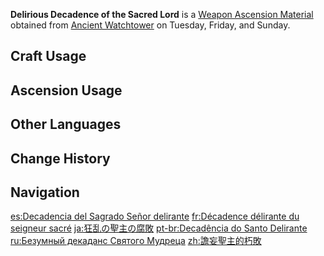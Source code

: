 {{Item Infobox
|id          = 114065
|image       = Item Delirious Decadence of the Sacred Lord.png
|type        = Weapon Ascension Materials
|group       = 
|invCategory = Character Development Items
|quality     = 2
|description = It is said that the controversial mastermind who later came to be known as the [[Sacred Lord]] of the [[Ochkanatlan (Civilization)|ineffable city]] was once imprisoned. The [[Xbalanque|first human to ascend]], who at the time had not yet attained divine form, showed him great compassion.<br>Thus, after emerging from the mighty wing-shadows of a [[Dragon|once-great race]], he was accepted by the tribe who had once been his.<br>Since then, he has concealed his true visage beneath a mask, hiding the golden patterns that mark it, and resolved to offer up everything to the master who holds his vow.
|day1        = Tuesday
|day2        = Friday
|day3        = Sunday
|source1     = Ancient Watchtower
|source2     = 
}}
'''Delirious Decadence of the Sacred Lord''' is a [[Weapon Ascension Material]] obtained from [[Ancient Watchtower]] on Tuesday, Friday, and Sunday.

==Craft Usage==
{{Craft Usage}}

==Ascension Usage==
{{Ascension Usage}}

==Other Languages==
{{Other Languages
|en      = Delirious Decadence of the Sacred Lord
|zhs     = 谵妄圣主的朽败
|zhs_rm  = Zhānwàng Shèngzhǔ de Xiǔbài
|zht     = 譫妄聖主的朽敗
|zht_rm  = Zhānwàng Shèngzhǔ de Xiǔbài
|zh_tl   = 
|ja      = 狂乱の聖主の腐敗
|ja_rm   = Kyouran no Seishu no Fuhai{{Assumed}}
|ja_tl   = 
|ko      = 실성한 왕<->의 부패
|ko_tl   = 
|es      = Decadencia del Sagrado Señor delirante
|es_tl   = Decadence of the Delirious Sacred Lord
|fr      = Décadence délirante du seigneur sacré
|fr_tl   = Delirious Decadence of the Sacred Lord
|ru      = Безумный декаданс Святого Мудреца
|ru_tl   = Mad Decadence of the Sacred Sage
|th      = Delirious Decadence of the Sacred Lord
|vi      = Sự Sa Ngã Của Thánh Chủ Mê Sảng
|vi_tl   = 
|de      = Verfall des wahnsinnigen Fürsten
|de_tl   = Decadence of the Mad Prince
|id      = Delirious Saint's Decadence
|pt      = Decadência do Santo Delirante
|pt_tl   = 
|tr      = Kutsal Lordun Hezeyanlı Çöküşü
|tr_tl   = 
|it      = Decadenza delirante del Sacro Signore
|it_tl   = 
}}

==Change History==
{{Change History|5.0}}

==Navigation==
{{Development Item Navbox|Weapon Materials}}

[[es:Decadencia del Sagrado Señor delirante]]
[[fr:Décadence délirante du seigneur sacré]]
[[ja:狂乱の聖主の腐敗]]
[[pt-br:Decadência do Santo Delirante]]
[[ru:Безумный декаданс Святого Мудреца]]
[[zh:譫妄聖主的朽敗]]